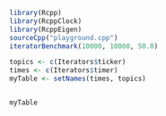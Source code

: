 

```{R}
library(Rcpp)
library(RcppClock)
library(RcppEigen)
sourceCpp("playground.cpp")
iteratorBenchmark(10000, 10000, 50.0)
```



```{R}
topics <- c(Iterators$ticker)
times <- c(Iterators$timer)
myTable <- setNames(times, topics)


myTable

```